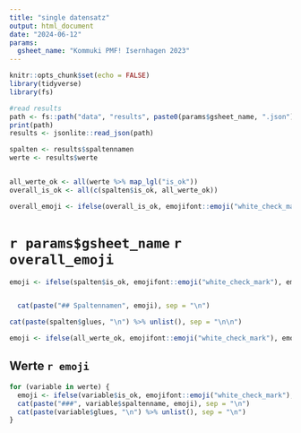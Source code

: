 ```yaml
---
title: "single datensatz"
output: html_document
date: "2024-06-12"
params:
  gsheet_name: "Kommuki PMF! Isernhagen 2023" 
---
```



```r
knitr::opts_chunk$set(echo = FALSE)
library(tidyverse)
library(fs)

#read results
path <- fs::path("data", "results", paste0(params$gsheet_name, ".json"))
print(path)
results <- jsonlite::read_json(path)

spalten <- results$spaltennamen
werte <- results$werte


all_werte_ok <- all(werte %>% map_lgl("is_ok"))
overall_is_ok <- all(c(spalten$is_ok, all_werte_ok))

overall_emoji <- ifelse(overall_is_ok, emojifont::emoji("white_check_mark"), emojifont::emoji("x"))
```

# `r params$gsheet_name` `r overall_emoji`


```r
emoji <- ifelse(spalten$is_ok, emojifont::emoji("white_check_mark"), emojifont::emoji("x"))


  cat(paste("## Spaltennamen", emoji), sep = "\n")

cat(paste(spalten$glues, "\n") %>% unlist(), sep = "\n\n")
```
```r

emoji <- ifelse(all_werte_ok, emojifont::emoji("white_check_mark"), emojifont::emoji("x"))

```

## Werte `r emoji`


```r
for (variable in werte) {
  emoji <- ifelse(variable$is_ok, emojifont::emoji("white_check_mark"), emojifont::emoji("x"))
  cat(paste("###", variable$spaltenname, emoji), sep = "\n")
  cat(paste(variable$glues, "\n") %>% unlist(), sep = "\n")
}


```


